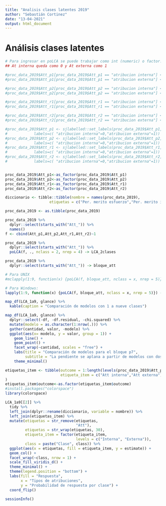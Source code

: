 ```yaml
---
title: "Analisis clases latentes 2019"
author: "Sebastián Cortinez"
date: "13-04-2021"
output: html_document
---
```



# Análisis clases latentes

```r
# Para ingresar en poLCA se puede trabajar como int (numeric) o factor. Se deja código para trabajar en numerico, pero se procede a trabajarlas como
## At interna queda como 0 y At externa como 1

#proc_data_2019$Att_p1[proc_data_2019$Att_p1 == "atribucion interna"] <- 1
#proc_data_2019$Att_p1[proc_data_2019$Att_p1 == "atribucion externa"] <- 2

#proc_data_2019$Att_p2[proc_data_2019$Att_p2 == "atribucion interna"] <- 1
#proc_data_2019$Att_p2[proc_data_2019$Att_p2 == "atribucion externa"] <- 2

#proc_data_2019$Att_r1[proc_data_2019$Att_r1 == "atribucion interna"] <- 1
#proc_data_2019$Att_r1[proc_data_2019$Att_r1 == "atribucion externa"] <- 2

#proc_data_2019$Att_r2[proc_data_2019$Att_r2 == "atribucion interna"] <- 1
#proc_data_2019$Att_r2[proc_data_2019$Att_r2 == "atribucion externa"] <- 2

#proc_data_2019$Att_p1 <- sjlabelled::set_labels(proc_data_2019$Att_p1,
#            labels=c( "atribucion interna"=0,"atribucion externa"=1))
#proc_data_2019$Att_p2 <- sjlabelled::set_labels(proc_data_2019$Att_p2,
#            labels=c( "atribucion interna"=0,"atribucion externa"=1))
#proc_data_2019$Att_r1 <- sjlabelled::set_labels(proc_data_2019$Att_r1,
#            labels=c( "atribucion interna"=0,"atribucion externa"=1))
#proc_data_2019$Att_r2 <- sjlabelled::set_labels(proc_data_2019$Att_r2,
#            labels=c( "atribucion interna"=0,"atribucion externa"=1))


proc_data_2019$Att_p1<-as_factor(proc_data_2019$Att_p1)
proc_data_2019$Att_p2<-as_factor(proc_data_2019$Att_p2)
proc_data_2019$Att_r1<-as_factor(proc_data_2019$Att_r1)
proc_data_2019$Att_r2<-as_factor(proc_data_2019$Att_r2)

diccionario <- tibble::tibble(nombre = names(proc_data_2019), 
                    etiquetas = c("Per. merito esfuerzo","Per. merito intelig","Pref. merito responsabilidad","Pref. merito educacion","Pref. merito trabajo","Att. pobreza 1","Att. pobreza 2","Att. riqueza 1","Att. riqueza 2","sexo","edad","tramo ingresos","miembros hogar","ess","id. politica","nivel educacional","Per. merito ambicion","año","Att. i/e p. 1","Att. i/e p. 2","Att. i/e riq. 1","Att. i/e riq. 2"))

proc_data_2019 <- as.tibble(proc_data_2019)

proc_data_2019 %>% 
  dplyr::select(starts_with("Att_")) %>% 
  names() 
f <- cbind(Att_p1,Att_p2,Att_r1,Att_r2)~1
```


```r
proc_data_2019 %>% 
  dplyr::select(starts_with("Att_")) %>%  
  poLCA(f, ., nclass = 2, nrep = 4) -> LCA_2clases
```


```r
proc_data_2019 %>% 
  dplyr::select(starts_with("Att_")) -> bloque_att

# Para UNIX
#mclapply(1:9, function(x) {poLCA(f, bloque_att, nclass = x, nrep = 5)}) -> LCA_1a9

# Para Windows: 
lapply(1:9, function(x) {poLCA(f, bloque_att, nclass = x, nrep = 5)}) -> LCA_1a9


```

```r
map_df(LCA_1a9, glance) %>% 
  kable(caption = "Comparación de modelos con 1 a nueve clases")
```


```r
map_df(LCA_1a9, glance) %>% 
  dplyr::select(-df, -df.residual, -chi.squared) %>% 
  mutate(modelo = as.character(1:nrow(.))) %>%
  gather(cantidad, valor, -modelo) %>% 
  ggplot(aes(x= modelo, y = valor, group = 1)) + 
    geom_line() + 
    geom_point() + 
    facet_wrap(~cantidad, scales = "free") +
    labs(title = "Comparación de modelos para el bloque p7", 
         subtitle = "La pendiente se aplana a partir de modelos con dos clases") + 
    theme_minimal()
```


```r

etiquetas_item <- tibble(outcome = 1:length(levels(proc_data_2019$Att_p1)), 
                         etiqueta_item = c("Att interna","Att externa")
)
etiquetas_item$outcome<-as.factor(etiquetas_item$outcome)
#install.packages("colorspace")
library(colorspace)

LCA_1a9[[2]] %>% 
  tidy %>% 
  left_join(dplyr::rename(diccionario, variable = nombre)) %>% 
  left_join(etiquetas_item) %>% 
  mutate(etiquetas = str_remove(etiquetas, 
                                "Att"), 
         etiquetas = str_wrap(etiquetas, 30),
         etiqueta_item = factor(etiqueta_item, 
                                levels = c("Interna", "Externa")), 
         class = paste("Clase", class)) %>%
  ggplot(aes(x = etiquetas, fill = etiqueta_item, y = estimate)) + 
  geom_col() + 
  facet_wrap(~class, nrow = 1) + 
  scale_fill_viridis_d() + 
  theme_minimal() +
  theme(legend.position = "bottom") + 
  labs(fill = "Respuesta", 
       x = "Tipos de atribuciones", 
       y = "Probabilidad de respuesta por clase") + 
  coord_flip()

sessionInfo()
```


